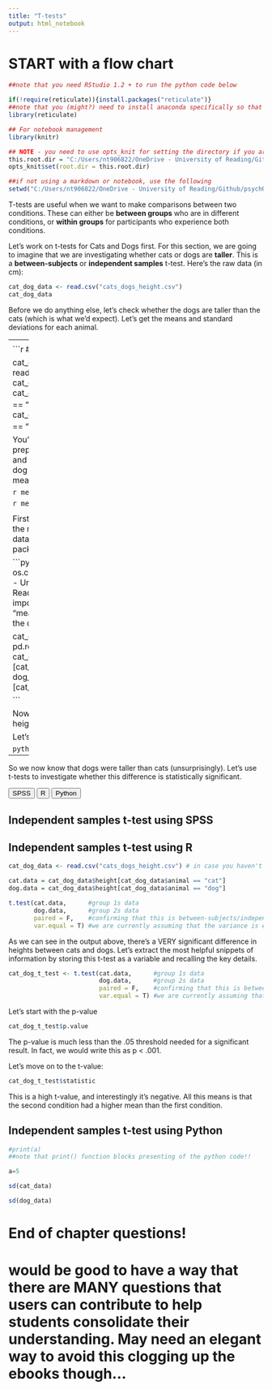 ```yaml
---
title: "T-tests"
output: html_notebook
---
```


<link href="page_styles.css"></link>

# START with a flow chart


```r
##note that you need RStudio 1.2 + to run the python code below

if(!require(reticulate)){install.packages("reticulate")}
##note that you (might?) need to install anaconda specifically so that you can call python (3.7)
library(reticulate)

## For notebook management
library(knitr) 

## NOTE - you need to use opts_knit for setting the directory if you are using a markdown or notebook. 
this.root.dir = "C:/Users/nt906822/OneDrive - University of Reading/Github/psychOpenStatsbook/"
opts_knit$set(root.dir = this.root.dir)

##if not using a markdown or notebook, use the following
setwd("C:/Users/nt906822/OneDrive - University of Reading/Github/psychOpenStatsbook/")


```


T-tests are useful when we want to make comparisons between two conditions. These can either be <b>between
groups</b> who are in different conditions, or <b>within groups</b> for participants who experience both conditions. 

Let's work on t-tests for Cats and Dogs first. For this section, we are going to imagine that we are investigating whether cats or dogs are <b>taller</b>. This is a <b>between-subjects</b> or <b>independent samples</b> t-test. Here's the raw data (in cm):

```r
cat_dog_data <- read.csv("cats_dogs_height.csv")
cat_dog_data
```

Before we do anything else, let's check whether the dogs are taller than the cats (which is what we'd expect). Let's get the means and standard deviations for each animal.

-----
<div id="means_div">
  <button class="btn btn-primary hide_show">SPSS</button>
  <button class="btn btn-primary hide_show">R</button>
  <button class="btn btn-primary hide_show">Python</button>
  <div class="spss_div">
## Mean using SPSS
  </div>
  <div class="r_div">
## Mean using R
  
```r
## let's load the data and separate it

cat_dog_data <- read.csv("cats_dogs_height.csv")
cat_data = cat_dog_data$height[cat_dog_data$animal == "cat"]
dog_data = cat_dog_data$height[cat_dog_data$animal == "dog"]
```

You'll see above a couple of steps to prepare the data for us getting the mean and standard deviations for the cat and dog data separately. Let's get the means for each:

```r
mean(cat_data)
```

```r
mean(dog_data)
```

  </div>
  <div class="python_div">
## Mean using python

First, let's prepare the data by loading the relevant packages and storing the data into a dataframe using the <b>pandas</b> package:

```python
import os
os.chdir("C:/Users/nt906822/OneDrive - University of Reading/Github/psychOpenStatsbook/")
import statistics   # for it's function "mean"
import pandas as pd # to read the csv into a dataframe

cat_dog_data = pd.read_csv('cats_dogs_height.csv')
cat_data = cat_dog_data["height"][cat_dog_data["animal"] == "cat"]
dog_data = cat_dog_data["height"][cat_dog_data["animal"] == "dog"]

```

Now we can focus on getting the mean height for the cats and dogs. 

Let's start with cats

```python
statistics.mean(cat_data)
```
```python
#don't run the above one or else the html file will not show the code
statistics.mean(cat_data)
```
And then dogs
```python
statistics.mean(dog_data)
```
```python
#don't run the above one or else the html file will not show the code
statistics.mean(dog_data)
```
  </div>
</div>

-----

So we now know that dogs were taller than cats (unsurprisingly). Let's use t-tests to investigate whether this difference is statistically significant.


<div id="ind_samples_div">
  <button class="btn btn-primary hide_show">SPSS</button>
  <button class="btn btn-primary hide_show">R</button>
  <button class="btn btn-primary hide_show">Python</button>
  <div class="spss_div">
## Independent samples t-test using SPSS
  </div>

  <div class="r_div">
## Independent samples t-test using R

```r

cat_dog_data <- read.csv("cats_dogs_height.csv") # in case you haven't already loaded the data

cat.data = cat_dog_data$height[cat_dog_data$animal == "cat"]
dog.data = cat_dog_data$height[cat_dog_data$animal == "dog"]

t.test(cat.data,      #group 1s data
       dog.data,      #group 2s data
       paired = F,    #confirming that this is between-subjects/independent samples
       var.equal = T) #we are currently assuming that the variance is equal between groups, and so can run a student's t-test. HOWEVER, we will challenge this assumption in a moment.

```
  As we can see in the output above, there's a VERY significant difference in heights between cats and dogs. Let's extract the most helpful snippets of information by storing this t-test as a variable and recalling the key details.
  
```r
cat_dog_t_test <- t.test(cat.data,      #group 1s data
                         dog.data,      #group 2s data
                         paired = F,    #confirming that this is between-subjects/independent samples
                         var.equal = T) #we are currently assuming that the variance is equal between groups, and so can run a student's t-test. HOWEVER, we will challenge this assumption in a moment.

```
Let's start with the p-value
```r
cat_dog_t_test$p.value
```
The p-value is much less than the .05 threshold needed for a significant result. In fact, we would write this as p < .001.

Let's move on to the t-value:

```r
cat_dog_t_test$statistic
```

This is a high t-value, and interestingly it's negative. All this means is that the second condition had a higher mean than the first condition.
  
  
  </div>
  <div class="python_div">
## Independent samples t-test using Python

```python
#print(a)
##note that print() function blocks presenting of the python code!!

a=5
```
  </div>
</div>



```r
sd(cat_data)
```
```r
sd(dog_data)
```
  

# End of chapter questions!

# would be good to have a way that there are MANY questions that users can contribute to help students consolidate their understanding. May need an elegant way to avoid this clogging up the ebooks though...


<script src="page_management.js"></script>
